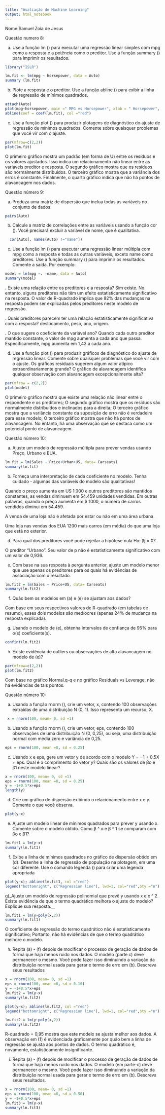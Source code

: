---
title: "Avaliação de Machine Learning"
output: html_notebook
---

Nome:Samuel Zoia de Jesus 

Questão numero 8:

a) Use a função lm () para executar uma regressão linear simples com mpg como a resposta e a potência como o preditor. Use a função summary () para imprimir os resultados.

```{r echo=TRUE}
library("ISLR")

lm.fit <- lm(mpg ~ horsepower, data = Auto)
summary (lm.fit)
```

b) Plote a resposta e o preditor. Use a função abline () para exibir a linha de regressão de mínimos quadrados.

```{r}
attach(Auto)
plot(mpg~horsepower, main =" MPG vs Horsepower", xlab = " Horsepower", ylab ="MPG")
abline(coef = coef(lm.fit), col ="red")
```

c) Use a função plot () para produzir plotagens de diagnóstico do ajuste de regressão de mínimos quadrados. Comente sobre quaisquer problemas que você vir com o ajuste.

```{r}
par(mfrow=c(2,2))
plot(lm.fit)
```

O primeiro gráfico mostra um padrão (em forma de U) entre os resíduos e os valores ajustados. Isso indica um relacionamento não linear entre as variáveis preditor e resposta. O segundo gráfico mostra que os resíduos são normalmente distribuídos. O terceiro gráfico mostra que a variância dos erros é constante. Finalmente, o quarto gráfico indica que não há pontos de alavancagem nos dados.


Questão número 9:

a) Produza uma matriz de dispersão que inclua todas as variáveis no conjunto de dados.

```{r}
pairs(Auto)
```

b) Calcule a matriz de correlações entre as variáveis usando a função cor (). Você precisará excluir a variável de nome, que é qualitativa.

```{r}
  cor(Auto[, names(Auto) !="name"])
```

c) Use a função lm () para executar uma regressão linear múltipla com mpg como a resposta e todas as outras variáveis, exceto name como preditores. Use a função summary () para imprimir os resultados. Comente a saída. Por exemplo:

```{r}
model = lm(mpg ~. -name, data = Auto)
summary(model)
```


. Existe uma relação entre os preditores e a resposta? Sim existe. No entanto, alguns preditores não têm um efeito estatisticamente significativo na resposta. O valor de R-quadrado implica que 82% das mudanças na resposta podem ser explicadas pelos preditores neste modelo de regressão.

. Quais preditores parecem ter uma relação estatisticamente significativa com a resposta? deslocamento, peso, ano, origem.

. O que sugere o coeficiente da variável ano? Quando cada outro preditor mantido constante, o valor de mpg aumenta a cada ano que passa. Especificamente, mpg aumenta em 1,43 a cada ano.


d) Use a função plot () para produzir gráficos de diagnóstico do ajuste de regressão linear. Comente sobre quaisquer problemas que você vir com o ajuste. Os gráficos residuais sugerem algum valor atípico extraordinariamente grande? O gráfico de alavancagem identifica qualquer observação com alavancagem excepcionalmente alta?

```{r}
par(mfrow = c(2,2))
plot(model)
```


O primeiro gráfico mostra que existe uma relação não linear entre o respondente e os preditores;
O segundo gráfico mostra que os resíduos são normalmente distribuídos e inclinados para a direita;
O terceiro gráfico mostra que a variância constante da suposição de erro não é verdadeira para esse modelo;
O terceiro gráfico mostra que não há pontos de alavancagem. No entanto, há uma observação que se destaca como um potencial ponto de alavancagem.

Questão número 10:

a) Ajuste um modelo de regressão múltipla para prever vendas usando Preço, Urbano e EUA.

```{r}

lm.fit = lm(Sales ~ Price+Urban+US, data= Carseats)
summary(lm.fit)
```


b) Forneça uma interpretação de cada coeficiente no modelo. Tenha cuidado - algumas das variáveis do modelo são qualitativas!

Quando o preço aumenta em US 1.000 e outros preditores são mantidos constantes, as vendas diminuem em 54.459 unidades vendidas. Em outras palavras, quando o preço aumenta em $ 1000, o número de carros vendidos diminui em 54.459.

A venda de uma loja não é afetada por estar ou não em uma área urbana.

Uma loja nas vendas dos EUA 1200 mais carros (em média) do que uma loja que está no exterior.

d) Para qual dos preditores você pode rejeitar a hipótese nula Ho: βj = 0?

O preditor "Urbano". Seu valor de p não é estatisticamente significativo com um valor de 0,936.

e) Com base na sua resposta à pergunta anterior, ajuste um modelo menor que use apenas os preditores para os quais há evidências de associação com o resultado.

```{r}
lm.fit2 = lm(Sales ~ Price+US, data= Carseats)
summary(lm.fit2)
```

f) Quão bem os modelos em (a) e (e) se ajustam aos dados?

Com base em seus respectivos valores de R-quadrado (em tabelas de resumo), esses dois modelos são medíocres (apenas 24% de mudança na resposta explicada).

g) Usando o modelo de (e), obtenha intervalos de confiança de 95% para o(s) coeficiente(s).

```{r}
confint(lm.fit2)
```

h) Existe evidência de outliers ou observações de alta alavancagem no modelo de (e)?
```{r}
par(mfrow=c(2,2))
plot(lm.fit2)
```

Com base no gráfico Normal.q-q e no gráfico Residuals vs Leverage, não há evidências de tais pontos.

Questão número 10:

a) Usando a função rnorm (), crie um vetor, x, contendo 100 observações extraídas de uma distribuição N (0, 1). Isso representa um recurso, X.

```{r}
 x = rnorm(100, mean= 0, sd =1)
```

b) Usando a função rnorm (), crie um vetor, eps, contendo 100 observações de uma distribuição N (0, 0,25), ou seja, uma distribuição normal com média zero e variância de 0,25.

```{r}
eps = rnorm(100, mean =0, sd = 0.25)
```

c) Usando x e eps, gere um vetor y de acordo com o modelo Y = −1 + 0.5X + eps. Qual é o comprimento do vetor y? Quais são os valores de βo e β1 neste modelo linear?

```{r}
x = rnorm(100, mean= 0, sd =1)
eps = rnorm(100, mean =0, sd = 0.25)
y = -1+0.5*x+eps
length(y)
```

d) Crie um gráfico de dispersão exibindo o relacionamento entre x e y. Comente o que você observa.

```{r}
plot(y~x)
```


e) Ajuste um modelo linear de mínimos quadrados para prever y usando x. Comente sobre o modelo obtido. Como β ^ o e β ^ 1 se comparam com βo e β1?

```{r}
lm.fit1 = lm(y~x)
summary(lm.fit1)
```


f) Exibe a linha de mínimos quadrados no gráfico de dispersão obtido em (d). Desenhe a linha de regressão de população na plotagem, em uma cor diferente. Use o comando legenda () para criar uma legenda apropriada

```{r}
plot(y~x); abline(lm.fit1, col ="red") 
legend("bottomright", c("Regression line"), lwd=1, col="red",bty ="n")
```

g)_Ajuste um modelo de regressão polinomial que prevê y usando x e x ^ 2. Existe evidência de que o termo quadrático melhora o ajuste do modelo? Explique sua resposta.__

```{r}
lm.fit1 = lm(y~poly(x,2))
summary(lm.fit1)
```

O coeficiente de regressão do termo quadrático não é estatisticamente significativo; Portanto, não há evidências de que o termo quadrático melhore o modelo.

h) Repita (a) - (f) depois de modificar o processo de geração de dados de forma que haja menos ruído nos dados. O modelo (parte c) deve permanecer o mesmo. Você pode fazer isso diminuindo a variação da distribuição normal usada para gerar o termo de erro em (b). Descreva seus resultados

```{r}
x = rnorm(100, mean= 0, sd =1)
eps = rnorm(100, mean =0, sd = 0.10)
y = -1+0.5*x+eps
lm.fit2 = lm(y~x)
summary(lm.fit2)
```

```{r}
plot(y~x); abline(lm.fit2, col ="red") 
legend("bottomright", c("Regression line"), lwd=1, col="red",bty ="n")
```

```{r}
lm.fit2 = lm(y~poly(x,2))
summary(lm.fit2)
```


R-quadrado = 0,95 mostra que este modelo se ajusta melhor aos dados.
A observação em (1) é evidenciada graficamente por quão bem a linha de regressão se ajusta aos pontos de dados.
O termo quadrático é, novamente, estatisticamente insignificante.

i) Repita (a) - (f) depois de modificar o processo de geração de dados de forma que haja menos ruído nos dados. O modelo (em parte-c) deve permanecer o mesmo. Você pode fazer isso diminuindo a variação da distribuição normal usada para gerar o termo de erro em (b). Descreva seus resultados.

```{r}
x = rnorm(100, mean= 0, sd =1)
eps = rnorm(100, mean =0, sd = 0.50)
y = -1+0.5*x+eps
lm.fit3 = lm(y~x)
summary(lm.fit3)
```




